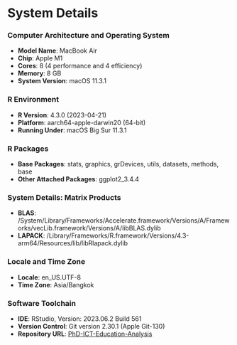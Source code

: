 # System Details

### Computer Architecture and Operating System
- **Model Name**: MacBook Air
- **Chip**: Apple M1
- **Cores**: 8 (4 performance and 4 efficiency)
- **Memory**: 8 GB
- **System Version**: macOS 11.3.1

### R Environment
- **R Version**: 4.3.0 (2023-04-21)
- **Platform**: aarch64-apple-darwin20 (64-bit)
- **Running Under**: macOS Big Sur 11.3.1

### R Packages
- **Base Packages**: stats, graphics, grDevices, utils, datasets, methods, base
- **Other Attached Packages**: ggplot2_3.4.4

### System Details: Matrix Products
- **BLAS**: /System/Library/Frameworks/Accelerate.framework/Versions/A/Frameworks/vecLib.framework/Versions/A/libBLAS.dylib
- **LAPACK**: /Library/Frameworks/R.framework/Versions/4.3-arm64/Resources/lib/libRlapack.dylib

### Locale and Time Zone
- **Locale**: en_US.UTF-8
- **Time Zone**: Asia/Bangkok

### Software Toolchain
- **IDE**: RStudio, Version: 2023.06.2 Build 561
- **Version Control**: Git version 2.30.1 (Apple Git-130)
- **Repository URL**: [PhD-ICT-Education-Analysis](https://github.com/justleigh/PhD-ICT-Education-Analysis)